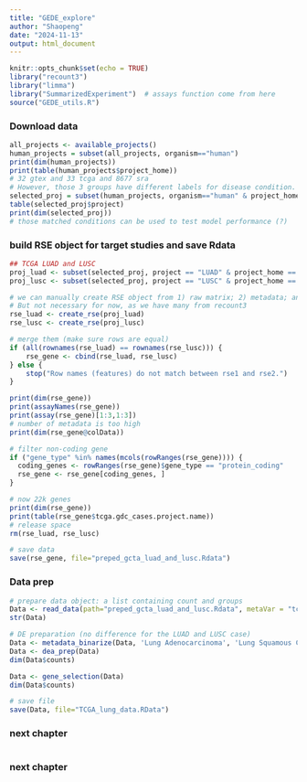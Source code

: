 ```yaml
---
title: "GEDE_explore"
author: "Shaopeng"
date: "2024-11-13"
output: html_document
---
```


```r
knitr::opts_chunk$set(echo = TRUE)
library("recount3")
library("limma")
library("SummarizedExperiment")  # assays function come from here
source("GEDE_utils.R")
```

### Download data
```r
all_projects <- available_projects()
human_projects = subset(all_projects, organism=="human")
print(dim(human_projects))
print(table(human_projects$project_home))
# 32 gtex and 33 tcga and 8677 sra
# However, those 3 groups have different labels for disease condition. Sra is hard to use, we keep the rest 2
selected_proj = subset(human_projects, organism=="human" & project_home != "data_sources/sra")
table(selected_proj$project)
print(dim(selected_proj))
# those matched conditions can be used to test model performance (?)
```



### build RSE object for target studies and save Rdata
```r
## TCGA LUAD and LUSC
proj_luad <- subset(selected_proj, project == "LUAD" & project_home == "data_sources/tcga")
proj_lusc <- subset(selected_proj, project == "LUSC" & project_home == "data_sources/tcga")

# we can manually create RSE object from 1) raw matrix; 2) metadata; and 3) GRange from gene annotations
# But not necessary for now, as we have many from recount3
rse_luad <- create_rse(proj_luad)
rse_lusc <- create_rse(proj_lusc)

# merge them (make sure rows are equal)
if (all(rownames(rse_luad) == rownames(rse_lusc))) {
    rse_gene <- cbind(rse_luad, rse_lusc)
} else {
    stop("Row names (features) do not match between rse1 and rse2.")
}

print(dim(rse_gene))
print(assayNames(rse_gene))
print(assay(rse_gene)[1:3,1:3])
# number of metadata is too high
print(dim(rse_gene@colData))

# filter non-coding gene
if ("gene_type" %in% names(mcols(rowRanges(rse_gene)))) {
  coding_genes <- rowRanges(rse_gene)$gene_type == "protein_coding"
  rse_gene <- rse_gene[coding_genes, ]
}

# now 22k genes
print(dim(rse_gene))
print(table(rse_gene$tcga.gdc_cases.project.name))
# release space
rm(rse_luad, rse_lusc)

# save data
save(rse_gene, file="preped_gcta_luad_and_lusc.Rdata")
```



### Data prep
```r
# prepare data object: a list containing count and groups
Data <- read_data(path="preped_gcta_luad_and_lusc.Rdata", metaVar = "tcga.gdc_cases.project.name", to_remove = NULL)
str(Data)

# DE preparation (no difference for the LUAD and LUSC case)
Data <- metadata_binarize(Data, 'Lung Adenocarcinoma', 'Lung Squamous Cell Carcinoma', to_remove = NULL)
Data <- dea_prep(Data)
dim(Data$counts)

Data <- gene_selection(Data)
dim(Data$counts)

# save file
save(Data, file="TCGA_lung_data.RData")
```




### next chapter
```r

```




### next chapter
```r

```
